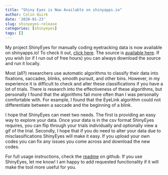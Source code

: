 ```yaml
---
title: "Shiny Eyes is Now Available on shinyapps.io"
author: Colin Quirk
date: '2020-01-23'
slug: shinyeyes-release
categories: [shinyeyes]
tags: []
---
```


My project ShinyEyes for manually coding eyetracking data is now available on shinyapps.io! To check it out, [click here](https://colinquirk.shinyapps.io/shinyeyes/). The source is [available here](https://github.com/colinquirk/ShinyEyes). If you wish (or if I run out of free hours) you can always download the source and run it locally.

Most (all?) researchers use automatic algorithms to classify their data into fixations, saccades, blinks, smooth pursuit, and other bins. However, in my experience it is difficult to check and alter these classifications if you have a lot of trials. There is research into the effectiveness of these algorithms, but personally I found that the algorithms fail more often than I was personally comfortable with. For example, I found that the EyeLink algorithm could not differentiate between a saccade and the beginning of a blink.

I hope that ShinyEyes can meet two needs. The first is providing an easy way to explore your data. Once your data is in the csv format ShinyEyes requires, you can flip through your trials individually and optionally view a gif of the trial. Secondly, I hope that if you do need to alter your data due to misclassifications ShinyEyes will make it easy. If you upload your own codes you can fix any issues you come across and download the new codes.

For full usage instructions, check the [readme](https://github.com/colinquirk/ShinyEyes/blob/master/README.md) on github. If you use ShinyEyes, let me know! I am happy to add requested functionality if it will make the tool more useful for you.